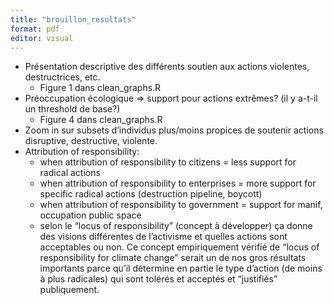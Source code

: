 ```yaml
---
title: "brouillon_resultats"
format: pdf
editor: visual
---
```


- Présentation descriptive des différents soutien aux actions violentes, destructrices, etc.
  - Figure 1 dans clean_graphs.R
- Préoccupation écologique => support pour actions extrêmes? (il y a-t-il un threshold de base?)
  - Figure 4 dans clean_graphs.R
- Zoom in sur subsets d’individus plus/moins propices de soutenir actions disruptive, destructive, violente.
- Attribution of responsibility:
  - when attribution of responsibility to citizens = less support for radical actions
  - when attribution of responsibility to enterprises = more support for specific radical actions (destruction pipeline, boycott)
  - when attribution of responsibility to government = support for manif, occupation public space
  - selon le “locus of responsibility” (concept à développer) ça donne des visions différentes de l’activisme et quelles actions sont acceptables ou non. Ce concept empiriquement vérifié de “locus of responsibility for climate change” serait un de nos gros résultats importants parce qu’il détermine en partie le type d’action (de moins à plus radicales) qui sont tolérés et acceptés et “justifiés” publiquement.
  
  
